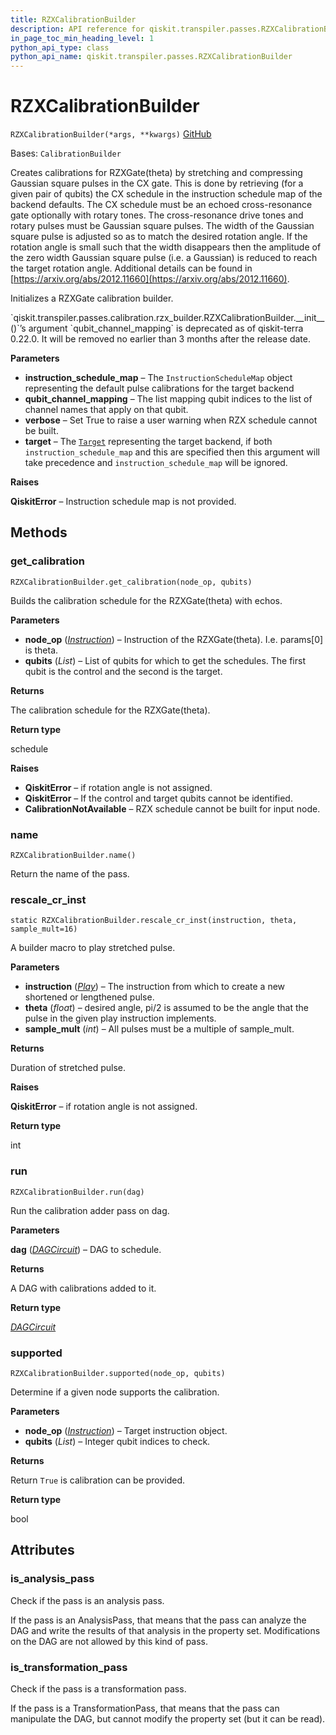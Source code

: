 ```yaml
---
title: RZXCalibrationBuilder
description: API reference for qiskit.transpiler.passes.RZXCalibrationBuilder
in_page_toc_min_heading_level: 1
python_api_type: class
python_api_name: qiskit.transpiler.passes.RZXCalibrationBuilder
---
```


# RZXCalibrationBuilder

<span id="qiskit.transpiler.passes.RZXCalibrationBuilder" />

`RZXCalibrationBuilder(*args, **kwargs)` [GitHub](https://github.com/qiskit/qiskit/tree/stable/0.24/qiskit/transpiler/passes/calibration/rzx_builder.py "view source code")

Bases: `CalibrationBuilder`

Creates calibrations for RZXGate(theta) by stretching and compressing Gaussian square pulses in the CX gate. This is done by retrieving (for a given pair of qubits) the CX schedule in the instruction schedule map of the backend defaults. The CX schedule must be an echoed cross-resonance gate optionally with rotary tones. The cross-resonance drive tones and rotary pulses must be Gaussian square pulses. The width of the Gaussian square pulse is adjusted so as to match the desired rotation angle. If the rotation angle is small such that the width disappears then the amplitude of the zero width Gaussian square pulse (i.e. a Gaussian) is reduced to reach the target rotation angle. Additional details can be found in [https://arxiv.org/abs/2012.11660](https://arxiv.org/abs/2012.11660).

Initializes a RZXGate calibration builder.

<Admonition title="Deprecated since version 0.22.0" type="danger">
  `qiskit.transpiler.passes.calibration.rzx_builder.RZXCalibrationBuilder.__init__()`’s argument `qubit_channel_mapping` is deprecated as of qiskit-terra 0.22.0. It will be removed no earlier than 3 months after the release date.
</Admonition>

**Parameters**

*   **instruction\_schedule\_map** – The `InstructionScheduleMap` object representing the default pulse calibrations for the target backend
*   **qubit\_channel\_mapping** – The list mapping qubit indices to the list of channel names that apply on that qubit.
*   **verbose** – Set True to raise a user warning when RZX schedule cannot be built.
*   **target** – The [`Target`](qiskit.transpiler.Target "qiskit.transpiler.Target") representing the target backend, if both `instruction_schedule_map` and this are specified then this argument will take precedence and `instruction_schedule_map` will be ignored.

**Raises**

**QiskitError** – Instruction schedule map is not provided.

## Methods

<span id="qiskit-transpiler-passes-rzxcalibrationbuilder-get-calibration" />

### get\_calibration

<span id="qiskit.transpiler.passes.RZXCalibrationBuilder.get_calibration" />

`RZXCalibrationBuilder.get_calibration(node_op, qubits)`

Builds the calibration schedule for the RZXGate(theta) with echos.

**Parameters**

*   **node\_op** ([*Instruction*](qiskit.circuit.Instruction "qiskit.circuit.instruction.Instruction")) – Instruction of the RZXGate(theta). I.e. params\[0] is theta.
*   **qubits** (*List*) – List of qubits for which to get the schedules. The first qubit is the control and the second is the target.

**Returns**

The calibration schedule for the RZXGate(theta).

**Return type**

schedule

**Raises**

*   **QiskitError** – if rotation angle is not assigned.
*   **QiskitError** – If the control and target qubits cannot be identified.
*   **CalibrationNotAvailable** – RZX schedule cannot be built for input node.

<span id="qiskit-transpiler-passes-rzxcalibrationbuilder-name" />

### name

<span id="qiskit.transpiler.passes.RZXCalibrationBuilder.name" />

`RZXCalibrationBuilder.name()`

Return the name of the pass.

<span id="qiskit-transpiler-passes-rzxcalibrationbuilder-rescale-cr-inst" />

### rescale\_cr\_inst

<span id="qiskit.transpiler.passes.RZXCalibrationBuilder.rescale_cr_inst" />

`static RZXCalibrationBuilder.rescale_cr_inst(instruction, theta, sample_mult=16)`

A builder macro to play stretched pulse.

**Parameters**

*   **instruction** ([*Play*](qiskit.pulse.instructions.Play "qiskit.pulse.instructions.play.Play")) – The instruction from which to create a new shortened or lengthened pulse.
*   **theta** (*float*) – desired angle, pi/2 is assumed to be the angle that the pulse in the given play instruction implements.
*   **sample\_mult** (*int*) – All pulses must be a multiple of sample\_mult.

**Returns**

Duration of stretched pulse.

**Raises**

**QiskitError** – if rotation angle is not assigned.

**Return type**

int

<span id="qiskit-transpiler-passes-rzxcalibrationbuilder-run" />

### run

<span id="qiskit.transpiler.passes.RZXCalibrationBuilder.run" />

`RZXCalibrationBuilder.run(dag)`

Run the calibration adder pass on dag.

**Parameters**

**dag** ([*DAGCircuit*](qiskit.dagcircuit.DAGCircuit "qiskit.dagcircuit.dagcircuit.DAGCircuit")) – DAG to schedule.

**Returns**

A DAG with calibrations added to it.

**Return type**

[*DAGCircuit*](qiskit.dagcircuit.DAGCircuit "qiskit.dagcircuit.dagcircuit.DAGCircuit")

<span id="qiskit-transpiler-passes-rzxcalibrationbuilder-supported" />

### supported

<span id="qiskit.transpiler.passes.RZXCalibrationBuilder.supported" />

`RZXCalibrationBuilder.supported(node_op, qubits)`

Determine if a given node supports the calibration.

**Parameters**

*   **node\_op** ([*Instruction*](qiskit.circuit.Instruction "qiskit.circuit.instruction.Instruction")) – Target instruction object.
*   **qubits** (*List*) – Integer qubit indices to check.

**Returns**

Return `True` is calibration can be provided.

**Return type**

bool

## Attributes

<span id="qiskit.transpiler.passes.RZXCalibrationBuilder.is_analysis_pass" />

### is\_analysis\_pass

Check if the pass is an analysis pass.

If the pass is an AnalysisPass, that means that the pass can analyze the DAG and write the results of that analysis in the property set. Modifications on the DAG are not allowed by this kind of pass.

<span id="qiskit.transpiler.passes.RZXCalibrationBuilder.is_transformation_pass" />

### is\_transformation\_pass

Check if the pass is a transformation pass.

If the pass is a TransformationPass, that means that the pass can manipulate the DAG, but cannot modify the property set (but it can be read).

